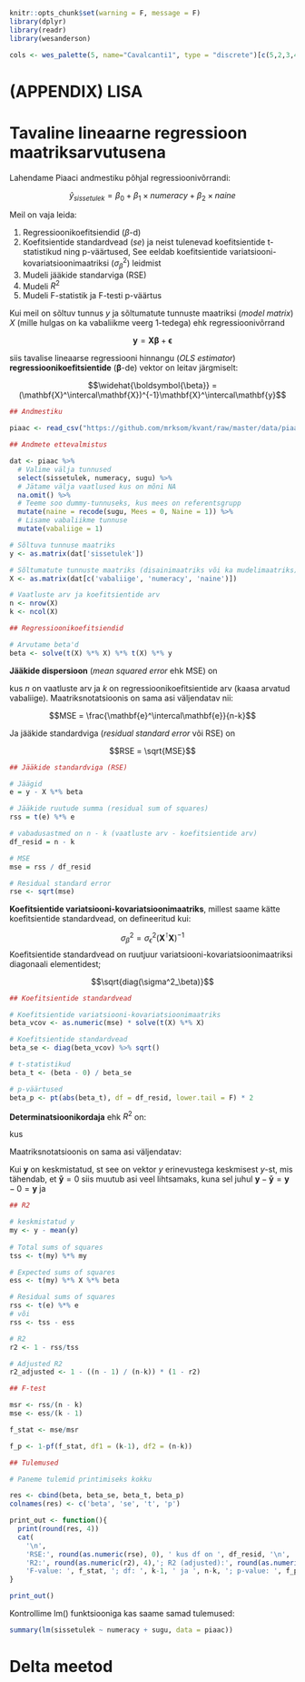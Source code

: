 

```r

knitr::opts_chunk$set(warning = F, message = F)
library(dplyr)
library(readr)
library(wesanderson)

cols <- wes_palette(5, name="Cavalcanti1", type = "discrete")[c(5,2,3,4,1)]

```


# (APPENDIX) LISA {-}

# Tavaline lineaarne regressioon maatriksarvutusena


Lahendame Piaaci andmestiku põhjal regressioonivõrrandi:

$$\hat{y}_{sissetulek}=\beta_0+\beta_1 \times numeracy + \beta_2 \times naine$$

Meil on vaja leida: 

1. Regressioonikoefitsiendid ($\beta$-d) 
2. Koefitsientide standardvead (*se*) ja neist tulenevad koefitsientide t-statistikud ning p-väärtused, See eeldab koefitsientide variatsiooni-kovariatsioonimaatriksi ($\sigma^2_\beta$) leidmist
3. Mudeli jääkide standarviga (RSE)
4. Mudeli $R^2$ 
5. Mudeli F-statistik ja F-testi p-väärtus


Kui meil on sõltuv tunnus $y$ ja sõltumatute tunnuste maatriksi (*model matrix*) $X$ (mille hulgas on ka vabaliikme veerg 1-tedega) ehk regressioonivõrrand

$$\mathbf{y} = \mathbf{X} \boldsymbol{\beta} + \boldsymbol{\epsilon}$$

siis tavalise lineaarse regressiooni hinnangu (*OLS estimator*) **regressioonikoefitsientide** ($\mathbf{\beta}$-de) vektor on leitav järgmiselt:

$$\widehat{\boldsymbol{\beta}} = (\mathbf{X}^\intercal\mathbf{X})^{-1}\mathbf{X}^\intercal\mathbf{y}$$

```r
## Andmestiku

piaac <- read_csv("https://github.com/mrksom/kvant/raw/master/data/piaac.csv")

## Andmete ettevalmistus

dat <- piaac %>% 
  # Valime välja tunnused
  select(sissetulek, numeracy, sugu) %>%
  # Jätame välja vaatlused kus on mõni NA
  na.omit() %>% 
  # Teeme soo dummy-tunnuseks, kus mees on referentsgrupp
  mutate(naine = recode(sugu, Mees = 0, Naine = 1)) %>% 
  # Lisame vabaliikme tunnuse
  mutate(vabaliige = 1)

# Sõltuva tunnuse maatriks
y <- as.matrix(dat['sissetulek'])

# Sõltumatute tunnuste maatriks (disainimaatriks või ka mudelimaatriks)
X <- as.matrix(dat[c('vabaliige', 'numeracy', 'naine')])

# Vaatluste arv ja koefitsientide arv
n <- nrow(X)
k <- ncol(X)

## Regressioonikoefitsiendid

# Arvutame beta'd
beta <- solve(t(X) %*% X) %*% t(X) %*% y

```




**Jääkide dispersioon** (*mean squared error* ehk MSE) on

\begin{equation}
  MSE = \sigma^2_\epsilon=\frac{\sum_{i=1}^{n}(y_i-\hat{y}_i)^2}{n-k}
\end{equation}

kus $n$ on vaatluste arv ja $k$ on regressioonikoefitsientide arv (kaasa arvatud vabaliige). Maatriksnotatsioonis on sama asi väljendatav nii:

$$MSE = \frac{\mathbf{e}^\intercal\mathbf{e}}{n-k}$$

Ja jääkide standardviga (*residual standard error* või RSE) on

$$RSE = \sqrt{MSE}$$


```r
## Jääkide standardviga (RSE)

# Jäägid
e = y - X %*% beta

# Jääkide ruutude summa (residual sum of squares)
rss = t(e) %*% e

# vabadusastmed on n - k (vaatluste arv - koefitsientide arv)
df_resid = n - k

# MSE
mse = rss / df_resid

# Residual standard error
rse <- sqrt(mse)

```



**Koefitsientide variatsiooni-kovariatsioonimaatriks**, millest saame kätte koefitsientide standardvead, on defineeritud kui:


$$\sigma^2_\beta = \sigma^2_\epsilon(\mathbf{X}^\intercal\mathbf{X})^{-1}$$
Koefitsientide standardvead on ruutjuur variatsiooni-kovariatsioonimaatriksi diagonaali elementidest;

$$\sqrt{diag(\sigma^2_\beta)}$$

```r
## Koefitsientide standardvead

# Koefitsientide variatsiooni-kovariatsioonimaatriks
beta_vcov <- as.numeric(mse) * solve(t(X) %*% X)

# Koefitsientide standardvead
beta_se <- diag(beta_vcov) %>% sqrt()

# t-statistikud
beta_t <- (beta - 0) / beta_se

# p-väärtused
beta_p <- pt(abs(beta_t), df = df_resid, lower.tail = F) * 2
```




**Determinatsioonikordaja** ehk $R^2$ on: 

\begin{equation}
  R^2=\frac{TSS-RSS}{TSS}=1-\frac{RSS}{TSS}
\end{equation}

kus

\begin{equation}
  TSS=\sum_{i=1}^{n}(y_i-\bar{y})^2
\end{equation}

\begin{equation}
  ESS=\sum_{i=1}^{n}(\hat{y}_i-\bar{y})^2
\end{equation}

\begin{equation}
  RSS=\sum_{i=1}^{n}(y_i-\hat{y}_i)^2
\end{equation}


Maatriksnotatsioonis on sama asi väljendatav:

\begin{equation}
  TSS=(\mathbf{y}-\mathbf{\bar{y}})^2 = (\mathbf{y}-\mathbf{\bar{y}})^\intercal(\mathbf{y}-\mathbf{\bar{y}})
\end{equation}

\begin{equation}
  ESS=(\mathbf{\widehat{y}}-\mathbf{\bar{y}})^2 = (\mathbf{\widehat{y}}-\mathbf{\bar{y}})^\intercal(\mathbf{\widehat{y}}-\mathbf{\bar{y}})
\end{equation}

\begin{equation}
  RSS=\mathbf{e}^2 = \mathbf{e}^\intercal\mathbf{e}
\end{equation}

Kui $\mathbf{y}$ on keskmistatud, st see on vektor $y$ erinevustega keskmisest $y$-st, mis tähendab, et $\mathbf{\bar{y}} = 0$ siis muutub asi veel lihtsamaks, kuna sel juhul $\mathbf{y}-\mathbf{\bar{y}} = \mathbf{y}-0 = \mathbf{y}$ ja

\begin{equation}
  TSS=\mathbf{y}^\intercal\mathbf{y}
\end{equation}

\begin{equation}
  ESS=\mathbf{\widehat{y}}^\intercal\widehat{y}
\end{equation}

\begin{equation}
  RSS=\mathbf{e}^\intercal\mathbf{e}
\end{equation}


```r
## R2

# keskmistatud y
my <- y - mean(y)
 
# Total sums of squares
tss <- t(my) %*% my

# Expected sums of squares
ess <- t(my) %*% X %*% beta

# Residual sums of squares
rss <- t(e) %*% e
# või
rss <- tss - ess

# R2
r2 <- 1 - rss/tss

# Adjusted R2
r2_adjusted <- 1 - ((n - 1) / (n-k)) * (1 - r2)
```



```r
## F-test

msr <- rss/(n - k)
mse <- ess/(k - 1)

f_stat <- mse/msr

f_p <- 1-pf(f_stat, df1 = (k-1), df2 = (n-k))
```


```r

## Tulemused

# Paneme tulemid printimiseks kokku

res <- cbind(beta, beta_se, beta_t, beta_p)
colnames(res) <- c('beta', 'se', 't', 'p')

print_out <- function(){
  print(round(res, 4))
  cat(
    '\n',
    'RSE:', round(as.numeric(rse), 0), ' kus df on ', df_resid, '\n',
    'R2:', round(as.numeric(r2), 4),'; R2 (adjusted):', round(as.numeric(r2_adjusted), 4), '\n',
    'F-value: ', f_stat, '; df: ', k-1, ' ja ', n-k, '; p-value: ', f_p, sep = '')
}

print_out()

```



Kontrollime lm() funktsiooniga kas saame samad tulemused:

```r

summary(lm(sissetulek ~ numeracy + sugu, data = piaac))

```


# Delta meetod
